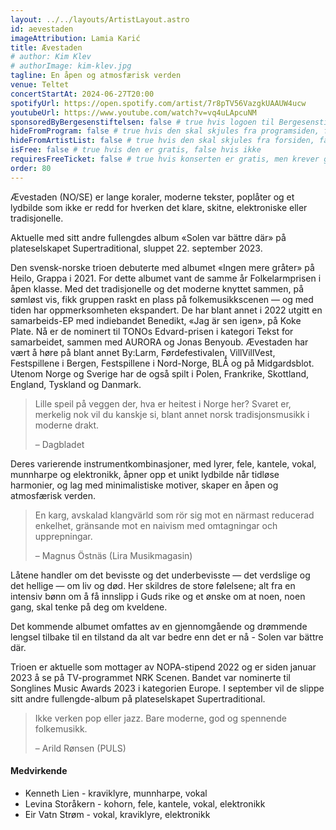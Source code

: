 ```yaml
---
layout: ../../layouts/ArtistLayout.astro
id: aevestaden
imageAttribution: Lamia Karić
title: Ævestaden
# author: Kim Klev
# authorImage: kim-klev.jpg
tagline: En åpen og atmosfærisk verden
venue: Teltet
concertStartAt: 2024-06-27T20:00
spotifyUrl: https://open.spotify.com/artist/7r8pTV56VazgkUAAUW4ucw
youtubeUrl: https://www.youtube.com/watch?v=vq4uLApcuNM
sponsoredByBergesenstiftelsen: false # true hvis logoen til Bergesenstiftelsen skal vises, false hvis ikke
hideFromProgram: false # true hvis den skal skjules fra programsiden, false hvis den skal vises
hideFromArtistList: false # true hvis den skal skjules fra forsiden, false hvis den skal vises
isFree: false # true hvis den er gratis, false hvis ikke
requiresFreeTicket: false # true hvis konserten er gratis, men krever gratisbillett
order: 80
---
```


Ævestaden (NO/SE) er lange koraler, moderne tekster, poplåter og et lydbilde som ikke er redd for hverken det klare, skitne, elektroniske eller tradisjonelle.

Aktuelle med sitt andre fullengdes album «Solen var bättre där» på plateselskapet Supertraditional, sluppet 22. september 2023.

Den svensk-norske trioen debuterte med albumet «Ingen mere gråter» på Heilo, Grappa i 2021. For dette albumet vant de samme år Folkelarmprisen i åpen klasse. Med det tradisjonelle og det moderne knyttet sammen, på sømløst vis, fikk gruppen raskt en plass på folkemusikkscenen — og med tiden har oppmerksomheten ekspandert. De har blant annet i 2022 utgitt en samarbeids-EP med indiebandet Benedikt, «Jag är sen igen», på Koke Plate. Nå er de nominert til TONOs Edvard-prisen i kategori Tekst for samarbeidet, sammen med AURORA og Jonas Benyoub. Ævestaden har vært å høre på blant annet By:Larm, Førdefestivalen, VillVillVest, Festspillene i Bergen, Festspillene i Nord-Norge, BLÅ og på Midgardsblot. Utenom Norge og Sverige har de også spilt i Polen, Frankrike, Skottland, England, Tyskland og Danmark.

> Lille speil på veggen der, hva er heitest i Norge her? Svaret er, merkelig nok vil du kanskje si, blant annet norsk tradisjonsmusikk i moderne drakt.
>
> – Dagbladet

Deres varierende instrumentkombinasjoner, med lyrer, fele, kantele, vokal, munnharpe og elektronikk, åpner opp et unikt lydbilde når tidløse harmonier, og lag med minimalistiske motiver, skaper en åpen og atmosfærisk verden.

> En karg, avskalad klangvärld som rör sig mot en närmast reducerad enkelhet, gränsande mot en naivism med omtagningar och upprepningar.
>
> – Magnus Östnäs (Lira Musikmagasin)

Låtene handler om det bevisste og det underbevisste — det verdslige og det hellige — om liv og død. Her skildres de store følelsene; alt fra en intensiv bønn om å få innslipp i Guds rike og et ønske om at noen, noen gang, skal tenke på deg om kveldene.

Det kommende albumet omfattes av en gjennomgående og drømmende lengsel tilbake til en tilstand da alt var bedre enn det er nå - Solen var bättre där.

Trioen er aktuelle som mottager av NOPA-stipend 2022 og er siden januar 2023 å se på TV-programmet NRK Scenen. Bandet var nominerte til Songlines Music Awards 2023 i kategorien Europe. I september vil de slippe sitt andre fullengde-album på plateselskapet Supertraditional.

> Ikke verken pop eller jazz. Bare moderne, god og spennende folkemusikk.
>
> – Arild Rønsen (PULS)

#### Medvirkende

- Kenneth Lien - kraviklyre, munnharpe, vokal
- Levina Storåkern - kohorn, fele, kantele, vokal, elektronikk
- Eir Vatn Strøm - vokal, kraviklyre, elektronikk
